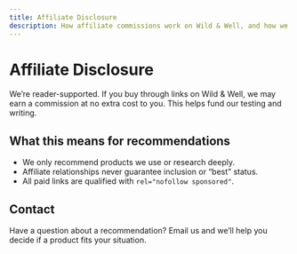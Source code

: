 ```yaml
---
title: Affiliate Disclosure
description: How affiliate commissions work on Wild & Well, and how we keep recommendations independent.
---
```


# Affiliate Disclosure

We’re reader-supported. If you buy through links on Wild & Well, we may earn a commission at no extra cost to you. This helps fund our testing and writing.

## What this means for recommendations

- We only recommend products we use or research deeply.  
- Affiliate relationships never guarantee inclusion or “best” status.  
- All paid links are qualified with `rel="nofollow sponsored"`.

## Contact

Have a question about a recommendation? Email us and we’ll help you decide if a product fits your situation.
